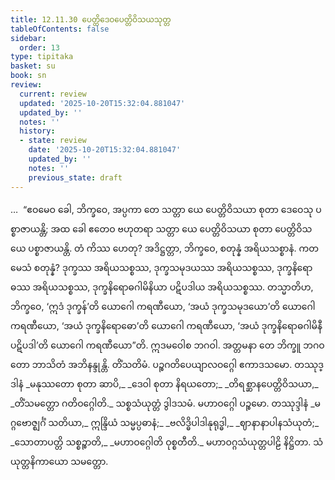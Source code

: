 ```yaml
---
title: 12.11.30 ပေတ္တိဒေဝပေတ္တိဝိသယသုတ္တ
tableOfContents: false
sidebar:
  order: 13
type: tipitaka
basket: su
book: sn
review:
  current: review
  updated: '2025-10-20T15:32:04.881047'
  updated_by: ''
  notes: ''
  history:
  - state: review
    date: '2025-10-20T15:32:04.881047'
    updated_by: ''
    notes: ''
    previous_state: draft
---
```



<DynamicBreadcrumb />


<ReviewStatus review={frontmatter.review} showDetails={true} />

<HypothesisAnnotation frontmatter={frontmatter} />

<Division number="1201" book="sn" e="ch" v="18">

<Paragraph number="2545" book="sn">
…  “ဧဝမေဝ ခေါ, ဘိက္ခဝေ, အပ္ပကာ တေ သတ္တာ ယေ ပေတ္တိဝိသယာ စုတာ ဒေဝေသု ပစ္စာဇာယန္တိ; အထ ခေါ ဧတေဝ ဗဟုတရာ သတ္တာ ယေ ပေတ္တိဝိသယာ စုတာ ပေတ္တိဝိသယေ ပစ္စာဇာယန္တိ. တံ ကိဿ ဟေတု? အဒိဋ္ဌတ္တာ, ဘိက္ခဝေ, စတုန္နံ အရိယသစ္စာနံ. ကတမေသံ စတုန္နံ? ဒုက္ခဿ အရိယသစ္စဿ, ဒုက္ခသမုဒယဿ အရိယသစ္စဿ, ဒုက္ခနိရောဓဿ အရိယသစ္စဿ, ဒုက္ခနိရောဓဂါမိနိယာ ပဋိပဒါယ အရိယသစ္စဿ.
</Paragraph>

<Paragraph number="2546" book="sn">
တသ္မာတိဟ, ဘိက္ခဝေ, ‘ဣဒံ ဒုက္ခန်’တိ ယောဂေါ ကရဏီယော, ‘အယံ ဒုက္ခသမုဒယော’တိ ယောဂေါ ကရဏီယော, ‘အယံ ဒုက္ခနိရောဓော’တိ ယောဂေါ ကရဏီယော, ‘အယံ ဒုက္ခနိရောဓဂါမိနီ ပဋိပဒါ’တိ ယောဂေါ ကရဏီယော”တိ.
</Paragraph>

<Paragraph number="2547" book="sn">
ဣဒမဝေါစ ဘဂဝါ. အတ္တမနာ တေ ဘိက္ခူ ဘဂဝတော ဘာသိတံ အဘိနန္ဒုန္တိ.

</Paragraph>
</Division>

<Paragraph number="2548" type="center" book="sn">
တိံသတိမံ.



</Paragraph>

<Paragraph number="2549" type="center" book="sn">
ပဉ္စဂတိပေယျာလဝဂ္ဂေါ ဧကာဒသမော.



</Paragraph>

<Paragraph number="2550" type="center" book="sn">
တဿုဒ္ဒါနံ


</Paragraph>

<Paragraph number="2551" type="verses" book="sn">
_မနုဿတော စုတာ ဆာပိ,_  
_ဒေဝါ စုတာ နိရယတော;_  
_တိရစ္ဆာနပေတ္တိဝိသယာ,_  
_တိံသမတ္တော ဂတိဝဂ္ဂေါတိ._  


</Paragraph>

<Paragraph number="2552" type="center" book="sn">
သစ္စသံယုတ္တံ ဒွါဒသမံ.



</Paragraph>

<Paragraph number="2553" type="center" book="sn">
မဟာဝဂ္ဂေါ ပဉ္စမော.



</Paragraph>

<Paragraph number="2554" type="center" book="sn">
တဿုဒ္ဒါနံ


</Paragraph>

<Paragraph number="2555" type="verses" book="sn">
_မဂ္ဂဗောဇ္ဈင်္ဂံ သတိယာ,_  
ဣန္ဒြိယံ သမ္မပ္ပဓာနံ;_  
_ဗလိဒ္ဓိပါဒါနုရုဒ္ဓါ,_  
_ဈာနာနာပါနသံယုတံ;_  
_သောတာပတ္တိ သစ္စဉ္စာတိ,_  
_မဟာဝဂ္ဂေါတိ ဝုစ္စတီတိ._  


</Paragraph>

<Paragraph number="2556" type="center" book="sn">
မဟာဝဂ္ဂသံယုတ္တပါဠိ နိဋ္ဌိတာ.



</Paragraph>

<Paragraph number="2557" type="center" book="sn">
သံယုတ္တနိကာယော သမတ္တော.
</Paragraph>